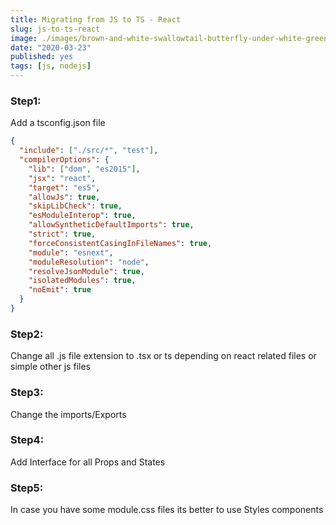 ```yaml
---
title: Migrating from JS to TS - React
slug: js-to-ts-react
image: ./images/brown-and-white-swallowtail-butterfly-under-white-green-and-63643.jpg
date: "2020-03-23"
published: yes
tags: [js, nodejs]
---
```



### Step1:

Add a tsconfig.json file

<CodeDivWrapper>

<Highlight>

```json
{
  "include": ["./src/*", "test"],
  "compilerOptions": {
    "lib": ["dom", "es2015"],
    "jsx": "react",
    "target": "es5",
    "allowJs": true,
    "skipLibCheck": true,
    "esModuleInterop": true,
    "allowSyntheticDefaultImports": true,
    "strict": true,
    "forceConsistentCasingInFileNames": true,
    "module": "esnext",
    "moduleResolution": "node",
    "resolveJsonModule": true,
    "isolatedModules": true,
    "noEmit": true
  }
}
```

</Highlight>

</CodeDivWrapper>

### Step2:

Change all .js file extension to .tsx or ts depending on react related files or simple other js files

### Step3:

Change the imports/Exports

### Step4:

Add Interface for all Props and States

### Step5:

In case you have some module.css files its better to use Styles components
